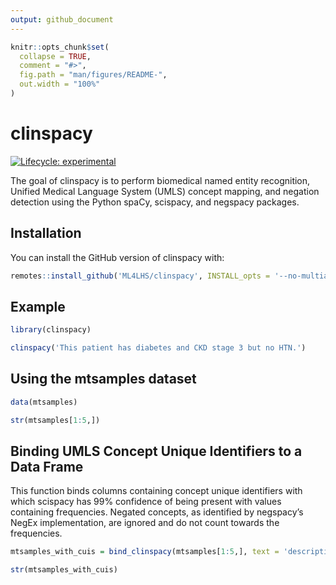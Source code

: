 ```yaml
---
output: github_document
---
```


<!-- README.md is generated from README.Rmd. Please edit that file -->

```r
knitr::opts_chunk$set(
  collapse = TRUE,
  comment = "#>",
  fig.path = "man/figures/README-",
  out.width = "100%"
)
```

# clinspacy

<!-- badges: start -->
[![Lifecycle: experimental](https://img.shields.io/badge/lifecycle-experimental-orange.svg)](https://www.tidyverse.org/lifecycle/#experimental)
<!-- badges: end -->

The goal of clinspacy is to perform biomedical named entity recognition, Unified Medical Language System (UMLS) concept mapping, and negation detection using the Python spaCy, scispacy, and negspacy packages.

## Installation

You can install the GitHub version of clinspacy with:

```r
remotes::install_github('ML4LHS/clinspacy', INSTALL_opts = '--no-multiarch')
```

## Example

```r
library(clinspacy)

clinspacy('This patient has diabetes and CKD stage 3 but no HTN.')
```

## Using the mtsamples dataset

```r
data(mtsamples)

str(mtsamples[1:5,])
```


## Binding UMLS Concept Unique Identifiers to a Data Frame

This function binds columns containing concept unique identifiers with which scispacy has 99% confidence of being present with values containing frequencies. Negated concepts, as identified by negspacy's NegEx implementation, are ignored and do not count towards the frequencies.

```r
mtsamples_with_cuis = bind_clinspacy(mtsamples[1:5,], text = 'description')

str(mtsamples_with_cuis)
```

